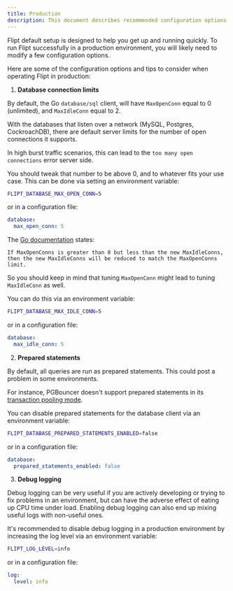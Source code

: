```yaml
---
title: Production
description: This document describes recommended configuration options for operating Flipt in Production.
---
```


Flipt default setup is designed to help you get up and running quickly. To run Flipt successfully in a production environment, you will likely need to modify a few configuration options.

Here are some of the configuration options and tips to consider when operating Flipt in production:

1. **Database connection limits**

By default, the Go `database/sql` client, will have `MaxOpenConn` equal to 0 (unlimited), and `MaxIdleConn` equal to 2.

With the databases that listen over a network (MySQL, Postgres, CockroachDB), there are default server limits for the number of open connections it supports.

In high burst traffic scenarios, this can lead to the `too many open connections` error server side.

You should tweak that number to be above 0, and to whatever fits your use case. This can be done via setting an environment variable:

```bash
FLIPT_DATABASE_MAX_OPEN_CONN=5
```

or in a configuration file:

```yaml
database:
  max_open_conn: 5
```

The [Go documentation](https://pkg.go.dev/database/sql#DB.SetMaxOpenConns) states:

```
If MaxOpenConns is greater than 0 but less than the new MaxIdleConns, then the new MaxIdleConns will be reduced to match the MaxOpenConns limit.
```

So you should keep in mind that tuning `MaxOpenConn` might lead to tuning `MaxIdleConn` as well.

You can do this via an environment variable:

```bash
FLIPT_DATABASE_MAX_IDLE_CONN=5
```

or in a configuration file:

```yaml
database:
  max_idle_conn: 5
```

2. **Prepared statements**

By default, all queries are run as prepared statements. This could post a problem in some environments.

For instance, PGBouncer doesn't support prepared statements in its [transaction pooling mode](https://www.pgbouncer.org/faq.html#how-to-use-prepared-statements-with-transaction-pooling).

You can disable prepared statements for the database client via an environment variable:

```bash
FLIPT_DATABASE_PREPARED_STATEMENTS_ENABLED=false
```

or in a configuration file:

```yaml
database:
  prepared_statements_enabled: false
```

3. **Debug logging**

Debug logging can be very useful if you are actively developing or trying to fix problems in an environment, but can have the adverse effect of eating up CPU time under load. Enabling debug logging can also end up mixing useful logs with non-useful ones.

It's recommended to disable debug logging in a production environment by increasing the log level via an environment variable:

```bash
FLIPT_LOG_LEVEL=info
```

or in a configuration file:

```yaml
log:
  level: info
```
